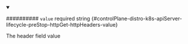 
<details className="config-field" data-expandable="false" open>
<summary>

########## `value` <span className="config-field-required" data-required="false">required</span> <span className="config-field-type">string</span> <span className="config-field-default"></span> <span className="config-field-enum"></span> {#controlPlane-distro-k8s-apiServer-lifecycle-preStop-httpGet-httpHeaders-value}

The header field value

</summary>



</details>
